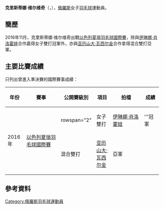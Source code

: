 {{noteTA|G1=Badminton}}
{{Infobox 羽球選手
| playername              = 克里斯蒂娜·维尔维奇<br />{{lang|ru|Кристина Вырвич}}<br /><small>({{lang|en|Kristina Vyrvich}})</small>
| image                   = 
| size                    = 
| caption                 = 
| birth_name              = 
| date_of_birth           = {{birth_date_and_age|1997|2|14}}
| place_of_birth          = 
| height                  = 
| weight                  = 
| event                   = 女子單打、女子雙打、混合雙打
| country                 = {{RUS}}
| years_started           =
| handedness              = 
| coach                   = 
| highest_ranking         = 第169位（女雙-[[Yana_Ignatyeva|Ignatyeva]]）
| date_of_highest_ranking = 2016年10月27日 <ref name="ranking">{{en}}[http://bwfcontent.tournamentsoftware.com/ranking/player.aspx?id=12404&player=1189723 BWF World Ranking - Ranking of Kristina VYRVICH (88999)] {{Wayback|url=http://bwfcontent.tournamentsoftware.com/ranking/player.aspx?id=12404&player=1189723 |date=20181001154003 }}</ref>
| current_ranking         = 第179位（女雙-[[Yana_Ignatyeva|Ignatyeva]]）<br/>第180位（混雙-[[亚历山大·瓦西尔金|瓦西尔金]]）
| date_of_current_ranking = 2016年12月1日<ref>{{en}}[http://bwfcontent.tournamentsoftware.com/ranking/category.aspx?id=12404&category=475 BWF World Ranking - BWF世界排名榜 (12/1/2016) - Women's doubles] {{Wayback|url=http://bwfcontent.tournamentsoftware.com/ranking/category.aspx?id=12404&category=475 |date=20210506040550 }}</ref><ref>{{en}}[http://bwfcontent.tournamentsoftware.com/ranking/category.aspx?id=12404&category=476 BWF World Ranking - BWF世界排名榜 (12/1/2016) - Mixed doubles] {{Wayback|url=http://bwfcontent.tournamentsoftware.com/ranking/category.aspx?id=12404&category=476 |date=20181001122220 }}</ref>
| played                  = 11勝–13負（女單）<br/>24勝–17負（女雙）<br/>27勝–17負（混雙）
| titles                  = 
| bwf_profile             = FAA990A1-1E06-45E4-8A4A-FA357908D049
| bwf_id                  = 88999
| updated                 = 2016年12月2日
}}
{{MedalTableTop}}
{{MedalSport | 女子[[羽毛球|羽毛球]]}}
{{MedalCountry | {{RUS}}}}
{{MedalBottom}}
'''克里斯蒂娜·维尔维奇'''（{{lang-ru|'''Кристина Вырвич'''}}，{{bd|1997年|2月14日||}}），[[俄羅斯|俄羅斯]]女子[[羽毛球|羽毛球]]運動員。

== 簡歷 ==
2016年11月，克里斯蒂娜·维尔维奇出戰[[2016年以色列夏瑣羽毛球國際賽|以色列夏瑣羽毛球國際賽]]，除與[[伊琳娜·肖洛霍娃|伊琳娜·肖洛霍娃]]合作贏得女子雙打冠軍外，亦與[[亚历山大·瓦西尔金|亚历山大·瓦西尔金]]合作拿得混合雙打亞軍。

==主要比賽成績==
只列出曾進入準決賽的國際賽事成績：
{| class=wikitable style="text-align:center; font-size:small;" 
!width="50"|年份
!width="180"|賽事
!width="80"|公開賽級別
!width="60"|項目
!width="160"|拍檔
!width="50"|成績
|-
!rowspan="2"|2016年
|rowspan="2"|[[2016年以色列夏瑣羽毛球國際賽|以色列夏瑣羽毛球國際賽]]
|rowspan="2" {{BWFFS}}
|女子雙打
|[[伊琳娜·肖洛霍娃|伊琳娜·肖洛霍娃]]
|bgcolor="gold"|'''冠軍
|-
|混合雙打
|[[亚历山大·瓦西尔金|亚历山大·瓦西尔金]]
|bgcolor="silver"|亞軍
|}
{{BWF賽事級別索引}}

== 參考資料 ==
{{Reflist}}

{{DEFAULTSORT:Vyrvich, Kristina}}
[[Category:俄羅斯羽毛球運動員|Category:俄羅斯羽毛球運動員]]